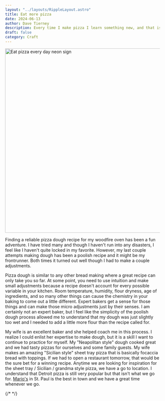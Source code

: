 ```yaml
---
layout: "../layouts/RippleLayout.astro"
title: Eat more pizza
date: 2024-06-13
author: Dave Tierney
description: Every time I make pizza I learn something new, and that is what I still love about it.
draft: false
category: Craft
---
```



<Image
  src={eatPizza}
  alt="Eat pizza every day neon sign"
  height="600"
  width="1200"
/>

Finding a reliable pizza dough recipe for my woodfire oven has been a fun adventure. I have tried many and though I haven't run into any disasters, I feel like I haven't quite locked in my favorite. However, my last couple attempts making dough has been a poolish recipe and it might be my frontrunner. Both times it turned out well though I had to make a couple adjustments.

Pizza dough is similar to any other bread making where a great recipe can only take you so far. At some point, you need to use intuition and make small adjustments because a recipe doesn't account for every possible variable in your kitchen. Room temperature, humidity, flour dryness, age of ingredients, and so many other things can cause the chemistry in your baking to come out a little different. Expert bakers get a sense for those things and can make those micro adjustments just by their senses. I am certainly not an expert baker, but I feel like the simplicity of the poolish dough process allowed me to understand that my dough was just slightly too wet and I needed to add a little more flour than the recipe called for.

My wife is an excellent baker and she helped coach me in this process. I realize I could enlist her expertise to make dough, but it is a skill I want to continue to practice for myself. My "Neapolitan style" dough cooked great and we had tasty pizzas for ourselves and some family guests. My wife makes an amazing "Sicilian style" sheet tray pizza that is basically focaccia bread with toppings. If we had to open a restaurant tomorrow, that would be the sure bet for a winning recipe.
Anytime we are looking for inspiration for the sheet tray / Sicilian / grandma style pizza, we have a go to location. I understand that Detroit pizza is still very popular but that isn't what we go for. <a href="https://mariosstp.com/" target="_blank" rel="noopener" className="whitespace-nowrap underline decoration-neon transition hover:text-neon">Mario's</a> in St. Paul is the best in town and we have a great time whenever we go.

{/* <a href="" target="_blank" rel="noopener" className="whitespace-nowrap underline decoration-neon transition hover:text-neon"></a> */}
